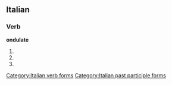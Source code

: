 ==Italian==

===Verb===
'''ondulate'''

# {{form of|[[second-person|Second-person]] [[plural]] [[present tense]]|ondulare|lang=Italian}}
# {{conjugation of|ondulare||2|p|imp|lang=it}}
# {{form of|[[feminine|Feminine]] plural|ondulato}}

[[Category:Italian verb forms]]
[[Category:Italian past participle forms]]